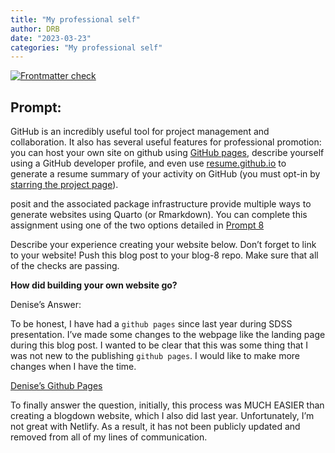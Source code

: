 ```yaml
---
title: "My professional self"
author: DRB
date: "2023-03-23"
categories: "My professional self"
---
```


<!-- README.md is generated from README.Rmd. Please edit that file -->
<!-- badges: start -->
[![Frontmatter check](../../actions/workflows/check-yaml.yaml/badge.svg)](../../actions/workflows/check-yaml.yaml)
<!-- badges: end -->

## Prompt:

GitHub is an incredibly useful tool for project management and collaboration. It also has several useful features for professional promotion: you can host your own site on github using [GitHub pages](https://pages.github.com/), describe yourself using a GitHub developer profile, and even use [resume.github.io](http://resume.github.io/) to generate a resume summary of your activity on GitHub (you must opt-in by [starring the project page](https://github.com/resume/resume.github.com)). 

posit and the associated package infrastructure provide multiple ways to generate websites using Quarto (or Rmarkdown). You can complete this assignment using one of the two options detailed in [Prompt 8](https://stat585-at-isu.github.io/blog-2023/Prompts/Blog-8/Prompt.html)

Describe your experience creating your website below. Don't forget to link to your website! Push this blog post to your blog-8 repo. Make sure that all of the checks are passing.

**How did building your own website go?**

Denise's Answer:

To be honest, I have had a `github pages` since last year during SDSS presentation. I've made some changes to the webpage like the landing page during this blog post. I wanted to be clear that this was some thing that I was not new to the publishing `github pages`. I would like to make more changes when I have the time.

[Denise's Github Pages](https://drbradford12.github.io/)

To finally answer the question, initially, this process was MUCH EASIER than creating a blogdown website, which I also did last year. Unfortunately, I'm not great with Netlify. As a result, it has not been publicly updated and removed from all of my lines of communication.